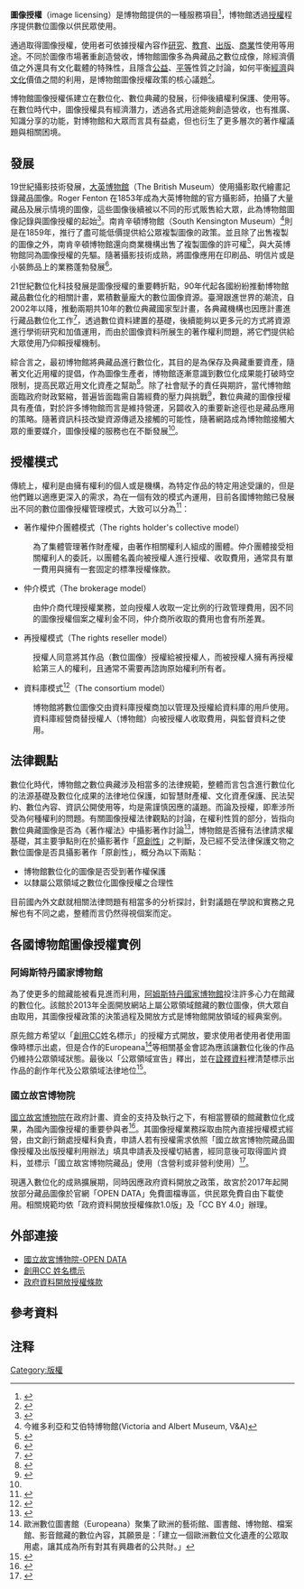 '''圖像授權'''（image licensing）是博物館提供的一種服務項目<ref>{{cite book |author1=Zorich, Diane |title=Introduction to Managing Digital Assets: Options for Cultural and Educational Organizations |url=https://archive.org/details/introductiontoma0000zori |date=1999 |publisher=Getty Information Institute |location=Los Angeles, CA}}</ref>，博物館透過[[授權_(法律)|授權]]程序提供數位圖像以供民眾使用。

通過取得圖像授權，使用者可依據授權內容作[[研究|研究]]、[[教育|教育]]、[[出版|出版]]、[[商業|商業]]性使用等用途。不同於圖像市場著重創造營收，博物館圖像多為典藏品之數位成像，除經濟價值之外還具有文化載體的特殊性，且隱含[[公益|公益]]、[[平等|平等]]性質之討論，如何平衡[[經濟|經濟]]與[[文化|文化]]價值之間的利用，是博物館圖像授權政策的核心議題<ref>{{cite journal |author1=王雅璇 |title=博物館數位圖像授權營運模式探析 |journal=國立歷史博物館學報 |date=2016 |issue=54 |page=136-158}}</ref>。

博物館圖像授權係建立在數位化、數位典藏的發展，衍伸後續權利保護、使用等。在數位時代中，圖像授權具有經濟潛力，透過各式用途能夠創造營收，也有推廣、知識分享的功能，對博物館和大眾而言具有益處，但也衍生了更多層次的著作權議題與相關困境。

== 發展 ==
19世紀攝影技術發展，[[大英博物館|大英博物館]]（The British Museum）使用攝影取代繪畫記錄藏品圖像。Roger Fenton 在1853年成為大英博物館的官方攝影師，拍攝了大量藏品及展示情境的圖像，這些圖像後續被以不同的形式販售給大眾，此為博物館圖像記錄與圖像授權的起始<ref>{{cite book |author1=Greenough, Sarah |editor=John O'Neill |title=“A New Starting Point: Roger Fenton’s Life.” In All the Mighty World: The Photographs of Roger Fenton, 1852–1860 |date=2004 |publisher=Metropolitan Museum of Art |location=New York |page=2–31}}</ref>。南肯辛頓博物館（South Kensington Museum）<ref group="注释">今維多利亞和艾伯特博物館(Victoria and Albert Museum, V&A)</ref>則是在1859年，推行了盡可能低價提供給公眾複製圖像的政策。並且除了出售複製的圖像之外，南肯辛頓博物館還向商業機構出售了複製圖像的許可權<ref>{{cite book |author1=Deazley, Ronan |editor=Estelle Derclaye |title=“Photography, Copyright and the South Kensington Experiment.” In Copyright and Cultural Heritage: Preservation and Access to Works in a Digital World |date=2010 |publisher=Edward Elgar |location=Cheltenham |page=77–110}}</ref>，與大英博物館同為圖像授權的先驅。隨著攝影技術成熟，將圖像應用在印刷品、明信片或是小裝飾品上的業務蓬勃發展<ref name="multiple">{{cite journal |author1=Patricia H. Huang |title=Managing Digital Image Licensing Services in Art History Museums |journal=The Journal of Arts Management, Law, and Society |date=2020 |volume=50 |issue=4-5 |page=220-233, |doi=10.1080/10632921.2020.1815615}}</ref>。

21世紀數位化科技發展是圖像授權的重要轉折點，90年代起各國紛紛推動博物館藏品數位化的相關計畫，累積數量龐大的數位圖像資源。臺灣跟進世界的潮流，自2002年以降，推動兩期共10年的數位典藏國家型計畫，各典藏機構也因應計畫進行藏品數位化工作<ref>{{cite web |title=數位典藏與數位學習計畫百科 |url=http://wiki.teldap.tw/index.php}}</ref>，透過數位資料建置的基礎，後續能夠以更多元的方式將資源進行學術研究和加值運用，而由於圖像資料所展生的著作權利問題，將它們提供給大眾使用乃仰賴授權機制。

綜合言之，最初博物館將典藏品進行數位化，其目的是為保存及典藏重要資產，隨著文化近用權的提倡，作為圖像生產者，博物館逐漸意識到數位化成果能打破時空限制，提高民眾近用文化資產之幫助<ref>{{cite journal |author1=城菁汝 |title=博物館藏品資料庫資訊近用之分析: 以臺灣與美英三國博物館為例 |journal=博物館與文化 |date=2012 |issue=4 |page=69-112}}</ref>。除了社會賦予的責任與期許，當代博物館面臨政府財政緊縮，普遍皆面臨需自籌經費的壓力與挑戰<ref>{{cite journal |author1=林玟伶 |title=補助、不補助?博物館補助的辯論與審思 |journal=博物館學季刊 |date=2010 |volume=24 |issue=3 |page=47-61}}</ref>，數位典藏的圖像授權具有產值，對於許多博物館而言是維持營運，另闢收入的重要新途徑也是藏品應用的策略。隨著資訊科技改變資源傳遞及接觸的可能性，隨著網路成為博物館接觸大眾的重要媒介，圖像授權的服務也在不斷發展<ref name="multiple"></ref>。

== 授權模式 ==
傳統上，權利是由擁有權利的個人或是機構，為特定作品的特定用途受讓的，但是他們難以適應更深入的需求，為在一個有效的模式內運用，目前各國博物館已發展出不同的數位圖像授權管理模式，大致可以分為<ref>{{cite conference |author=Jennifer Trant |title=Exploring New Models for Administering Intellectual Property: The Museum Educational Site Licensing (NESL) project |conference=Data Processing Clinic |date=1996}}</ref>：
*著作權仲介團體模式（The rights holder's collective model）
:為了集體管理著作財產權，由著作相關權利人組成的團體。仲介團體接受相關權利人的委託，以團體名義向被授權人進行授權、收取費用，通常具有單一費用與擁有一套固定的標準授權條款。

*仲介模式（The brokerage model）
:由仲介商代理授權業務，並向授權人收取一定比例的行政管理費用，因不同的圖像授權個案之權利金不同，仲介商所收取的費用也會有所差異。

*再授權模式（The rights reseller model）
:授權人同意將其作品（數位圖像）授權給被授權人，而被授權人擁有再授權給第三人的權利，且通常不需要再諮詢原始權利所有者。

*資料庫模式<ref>{{cite book |author1=劉美盈 |title=博物館之數位典藏與授權模式 |date=2014 |publisher=國立政治大學科技管理與智慧財產研究所碩士論文 |location=臺北}}</ref>（The consortium model）
:博物館將數位圖像交由資料庫授權商加以管理及授權給資料庫的用戶使用。資料庫經營商替授權人（博物館）向被授權人收取費用，與監督資料之使用。

== 法律觀點 ==
數位化時代，博物館之數位典藏涉及相當多的法律規範，整體而言包含進行數位化的法源基礎及數位化成果的法律地位保護，如智慧財產權、文化資產保護、民法契約、數位內容、資訊公開使用等，均是需謹慎因應的議題。而論及授權，即牽涉所受為何種權利的問題。有關圖像授權法律觀點的討論，在權利性質的部分，皆指向數位典藏圖像是否為《著作權法》中攝影著作討論<ref>{{cite journal |author1=廖凰玎 |title=論博物館數位典藏圖像授權法律關係——以國立故宮博物院為例 |journal=博物館學季刊 |date=2010 |volume=24 |issue=2 |page=19-39}}</ref>，博物館是否擁有法律請求權基礎，其主要爭點則在於攝影著作「[[原創性門檻|原創性]]」之判斷，及已經不受法律保護文物之數位圖像是否具攝影著作「原創性」，概分為以下兩點：
*博物館數位化的圖像是否受到著作權保護
*以隸屬公眾領域之數位化圖像授權之合理性

目前國內外文獻就相關法律問題有相當多的分析探討，針對議題在學說和實務之見解也有不同之處，整體而言仍然得視個案而定。

== 各國博物館圖像授權實例 ==

=== 阿姆斯特丹國家博物館 ===

為了使更多的館藏能被看見進而利用，[[阿姆斯特丹國家博物館|阿姆斯特丹國家博物館]]投注許多心力在館藏的數位化。該館於2013年全面開放網站上屬公眾領域館藏的數位圖像，供大眾自由取用，其圖像授權政策的決策過程及開放方式是博物館開放領域的經典案例。

原先館方希望以「[[創用CC|創用CC]]姓名標示」的授權方式開放，要求使用者使用者使用圖像時標示出處，但是合作的Europeana<ref group="注释">歐洲數位圖書館（Europeana）聚集了歐洲的藝術館、圖書館、博物館、檔案館、影音館藏的數位內容，其願景是：「建立一個歐洲數位文化遺產的公眾取用處，讓其成為所有對其有興趣者的公共財。」</ref>等相關基金會認為應該讓數位化後的作品仍維持公眾領域狀態。最後以「公眾領域宣告」釋出，並在[[元資料|詮釋資料]]裡清楚標示出作品的創作年代及公眾領域法律地位<ref>{{cite web |author1=柯俊如 |title=荷蘭國家博物館經驗談：開放館藏的決策過程 |url=http://creativecommons.tw/blog/20151113 |accessdate=2020-11-28 |archive-date=2020-12-09 |archive-url=https://web.archive.org/web/20201209062435/http://creativecommons.tw/blog/20151113 |dead-url=no }}</ref>。

=== 國立故宮博物院 ===

[[國立故宮博物院|國立故宮博物院]]在政府計畫、資金的支持及執行之下，有相當豐碩的館藏數位化成果，為國內圖像授權的重要參與者<ref>{{cite conference |author=Lin, James Quo-Ping, Alan Chi-Gwong Cheung, and Shao-Chun Wu |title=Approaching a New Episode of Digital Content Creative Reuse at the National Palace Museum |conference=2017 Pacific Neighbourhood Consortium Annual Conference and Joint Meetings}}</ref>。其圖像授權業務採取由院內直接授權模式經營，由文創行銷處授權科負責，申請人若有授權需求依照「國立故宮博物院藏品圖像授權及出版授權利用辦法」填具申請表及授權切結書，經同意後可取得圖片資料，並標示「國立故宮博物院藏品」使用（含營利或非營利使用）<ref>{{cite web |title=國立故宮博物院圖像授權、影音資料授權-申請流程說明 |url=https://www.npm.gov.tw/zh-TW/Article.aspx?sNo=03003061 |accessdate=2020-11-28 |archive-date=2020-12-08 |archive-url=https://web.archive.org/web/20201208150458/https://www.npm.gov.tw/zh-TW/Article.aspx?sNo=03003061 |dead-url=no }}</ref>。

現邁入數位化的成熟擴展期，同時因應政府資料開放之政策，故宮於2017年起開放部分藏品圖像於官網「OPEN DATA」免費圖檔專區，供民眾免費自由下載使用。相關規範均依「政府資料開放授權條款1.0版」及「CC BY 4.0」辦理。

== 外部連接 ==
* [https://theme.npm.edu.tw/opendata/ 國立故宮博物院-OPEN DATA] {{Wayback|url=https://theme.npm.edu.tw/opendata/ |date=20200319182525 }}
* [https://cc.ocf.tw/#h.p_Q1oSYXiHTexh/ 創用CC 姓名標示] {{Wayback|url=https://cc.ocf.tw/#h.p_Q1oSYXiHTexh/ |date=20201208235807 }} 
* [https://data.gov.tw/license/ 政府資料開放授權條款] {{Wayback|url=https://data.gov.tw/license/ |date=20201211140726 }}

== 參考資料 ==
{{Reflist|2}}

==注释==
{{Reflist|group=注释}}

[[Category:版權|Category:版權]]